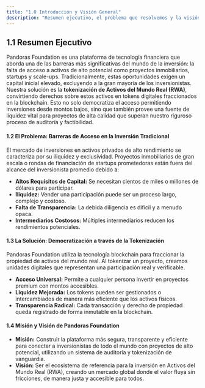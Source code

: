 ```yaml
---
title: "1.0 Introducción y Visión General"
description: "Resumen ejecutivo, el problema que resolvemos y la visión de Pandoras Foundation."
---
```


## 1.1 Resumen Ejecutivo
Pandoras Foundation es una plataforma de tecnología financiera que aborda una de las barreras más significativas del mundo de la inversión: la falta de acceso a activos de alto potencial como proyectos inmobiliarios, startups y scale-ups. Tradicionalmente, estas oportunidades exigen un capital inicial elevado, excluyendo a la gran mayoría de los inversionistas. Nuestra solución es la **tokenización de Activos del Mundo Real (RWA)**, convirtiendo derechos sobre estos activos en tokens digitales fraccionados en la blockchain. Esto no solo democratiza el acceso permitiendo inversiones desde montos bajos, sino que también provee una fuente de liquidez vital para proyectos de alta calidad que superan nuestro riguroso proceso de auditoría y factibilidad.

#### 1.2 El Problema: Barreras de Acceso en la Inversión Tradicional
El mercado de inversiones en activos privados de alto rendimiento se caracteriza por su iliquidez y exclusividad. Proyectos inmobiliarios de gran escala o rondas de financiación de startups prometedoras están fuera del alcance del inversionista promedio debido a:
* **Altos Requisitos de Capital:** Se necesitan cientos de miles o millones de dólares para participar.
* **Iliquidez:** Vender una participación puede ser un proceso largo, complejo y costoso.
* **Falta de Transparencia:** La debida diligencia es difícil y a menudo opaca.
* **Intermediarios Costosos:** Múltiples intermediarios reducen los rendimientos potenciales.

#### 1.3 La Solución: Democratización a través de la Tokenización
Pandoras Foundation utiliza la tecnología blockchain para fraccionar la propiedad de activos del mundo real. Al tokenizar un proyecto, creamos unidades digitales que representan una participación real y verificable.
* **Acceso Universal:** Permite a cualquier persona invertir en proyectos premium con montos accesibles.
* **Liquidez Mejorada:** Los tokens pueden ser gestionados o intercambiados de manera más eficiente que los activos físicos.
* **Transparencia Radical:** Cada transacción y derecho de propiedad queda registrado de forma inmutable en la blockchain.

#### 1.4 Misión y Visión de Pandoras Foundation
* **Misión:** Construir la plataforma más segura, transparente y eficiente para conectar a inversionistas de todo el mundo con proyectos de alto potencial, utilizando un sistema de auditoría y tokenización de vanguardia.
* **Visión:** Ser el ecosistema de referencia para la inversión en Activos del Mundo Real (RWA), creando un mercado global donde el valor fluya sin fricciones, de manera justa y accesible para todos.
